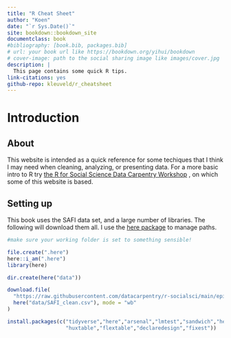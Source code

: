 ```yaml
--- 
title: "R Cheat Sheet"
author: "Koen"
date: "`r Sys.Date()`"
site: bookdown::bookdown_site
documentclass: book
#bibliography: [book.bib, packages.bib]
# url: your book url like https://bookdown.org/yihui/bookdown
# cover-image: path to the social sharing image like images/cover.jpg
description: |
  This page contains some quick R tips.
link-citations: yes
github-repo: kleuveld/r_cheatsheet
---
```


# Introduction

## About

This website is intended as a quick reference for some techiques 
that I think I may need when cleaning, analyzing, or presenting data. 
For a more basic intro to R try 
[the R for Social Science Data Carpentry Workshop](https://datacarpentry.org/r-socialsci/)
, on which some of this website is based.

## Setting up {#setup}

This book uses the SAFI data set, and a large number of libraries.
The following will download them all. 
I use the [here package](https://here.r-lib.org/) to manage 
paths. 

```r

#make sure your working folder is set to something sensible!

file.create(".here")
here::i_am(".here")
library(here)

dir.create(here("data"))

download.file(
  "https://raw.githubusercontent.com/datacarpentry/r-socialsci/main/episodes/data/SAFI_clean.csv",
  here("data/SAFI_clean.csv"), mode = "wb"
)

install.packages(c("tidyverse","here","arsenal","lmtest","sandwich","here",
                   "huxtable","flextable","declaredesign","fixest"))
```

